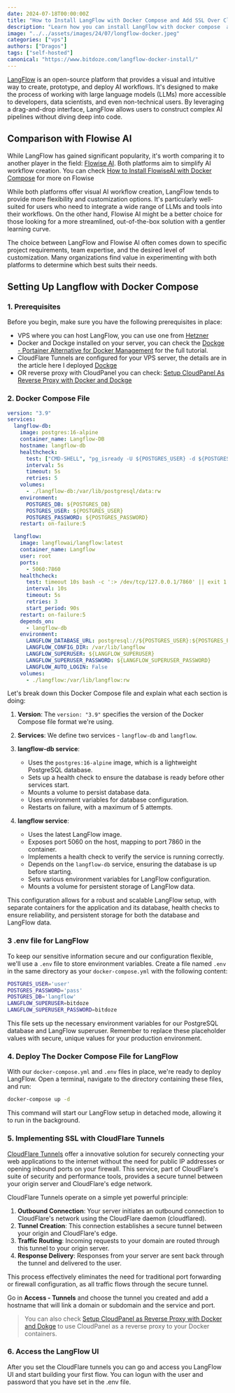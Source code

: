 ```yaml
---
date: 2024-07-18T00:00:00Z
title: "How to Install LangFlow with Docker Compose and Add SSL Over CloudFlare Tunnels"
description: "Learn how you can install LangFlow with docker compose  and Postgres DB and take advantage of no-code AI flows. Add SSL over CloudFlare tunnels"
image: "../../assets/images/24/07/longflow-docker.jpeg"
categories: ["vps"]
authors: ["Dragos"]
tags: ["self-hosted"]
canonical: "https://www.bitdoze.com/langflow-docker-install/"
---
```



[LangFlow](https://www.langflow.org/) is an open-source platform that provides a visual and intuitive way to create, prototype, and deploy AI workflows. It's designed to make the process of working with large language models (LLMs) more accessible to developers, data scientists, and even non-technical users. By leveraging a drag-and-drop interface, LangFlow allows users to construct complex AI pipelines without diving deep into code.

## Comparison with Flowise AI

While LangFlow has gained significant popularity, it's worth comparing it to another player in the field: [Flowise AI](https://flowiseai.com/). Both platforms aim to simplify AI workflow creation. You can check [How to Install FlowiseAI with Docker Compose](https://www.bitdoze.com/flowiseai-install/) for more on Flowise

While both platforms offer visual AI workflow creation, LangFlow tends to provide more flexibility and customization options. It's particularly well-suited for users who need to integrate a wide range of LLMs and tools into their workflows. On the other hand, Flowise AI might be a better choice for those looking for a more streamlined, out-of-the-box solution with a gentler learning curve.

The choice between LangFlow and Flowise AI often comes down to specific project requirements, team expertise, and the desired level of customization. Many organizations find value in experimenting with both platforms to determine which best suits their needs.

## Setting Up Langflow with Docker Compose

<YouTubeEmbed
  url="https://www.youtube.com/embed/mkSJV0UPDH8"
  label="How to Install LangFlow with Docker Compose"
/>

### 1. Prerequisites

Before you begin, make sure you have the following prerequisites in place:

- VPS where you can host LangFlow, you can use one from [Hetzner](https://go.bitdoze.com/hetzner)
- Docker and Dockge installed on your server, you can check the [Dockge - Portainer Alternative for Docker Management](https://www.bitdoze.com/dockge-install/) for the full tutorial.
- CloudFlare Tunnels are configured for your VPS server, the details are in the article here I deployed [Dockge](https://www.bitdoze.com/dockge-install/)
- OR reverse proxy with CloudPanel you can check: [Setup CloudPanel As Reverse Proxy with Docker and Dockge](https://www.bitdoze.com/cloudpanel-setup-dockge/)

### 2. Docker Compose File

```yml
version: "3.9"
services:
  langflow-db:
    image: postgres:16-alpine
    container_name: Langflow-DB
    hostname: langflow-db
    healthcheck:
      test: ["CMD-SHELL", "pg_isready -U ${POSTGRES_USER} -d ${POSTGRES_DB}"]
      interval: 5s
      timeout: 5s
      retries: 5
    volumes:
      - ./langflow-db:/var/lib/postgresql/data:rw
    environment:
      POSTGRES_DB: ${POSTGRES_DB}
      POSTGRES_USER: ${POSTGRES_USER}
      POSTGRES_PASSWORD: ${POSTGRES_PASSWORD}
    restart: on-failure:5

  langflow:
    image: langflowai/langflow:latest
    container_name: Langflow
    user: root
    ports:
      - 5060:7860
    healthcheck:
      test: timeout 10s bash -c ':> /dev/tcp/127.0.0.1/7860' || exit 1
      interval: 10s
      timeout: 5s
      retries: 3
      start_period: 90s
    restart: on-failure:5
    depends_on:
      - langflow-db
    environment:
      LANGFLOW_DATABASE_URL: postgresql://${POSTGRES_USER}:${POSTGRES_PASSWORD}@langflow-db:5432/langflow?sslmode=disable
      LANGFLOW_CONFIG_DIR: /var/lib/langflow
      LANGFLOW_SUPERUSER: ${LANGFLOW_SUPERUSER}
      LANGFLOW_SUPERUSER_PASSWORD: ${LANGFLOW_SUPERUSER_PASSWORD}
      LANGFLOW_AUTO_LOGIN: False
    volumes:
      - ./langflow:/var/lib/langflow:rw
```

Let's break down this Docker Compose file and explain what each section is doing:

1. **Version**: The `version: "3.9"` specifies the version of the Docker Compose file format we're using.

2. **Services**: We define two services - `langflow-db` and `langflow`.

3. **langflow-db service**:

   - Uses the `postgres:16-alpine` image, which is a lightweight PostgreSQL database.
   - Sets up a health check to ensure the database is ready before other services start.
   - Mounts a volume to persist database data.
   - Uses environment variables for database configuration.
   - Restarts on failure, with a maximum of 5 attempts.

4. **langflow service**:
   - Uses the latest LangFlow image.
   - Exposes port 5060 on the host, mapping to port 7860 in the container.
   - Implements a health check to verify the service is running correctly.
   - Depends on the `langflow-db` service, ensuring the database is up before starting.
   - Sets various environment variables for LangFlow configuration.
   - Mounts a volume for persistent storage of LangFlow data.

This configuration allows for a robust and scalable LangFlow setup, with separate containers for the application and its database, health checks to ensure reliability, and persistent storage for both the database and LangFlow data.

### 3 .env file for LangFlow

To keep our sensitive information secure and our configuration flexible, we'll use a `.env` file to store environment variables. Create a file named `.env` in the same directory as your `docker-compose.yml` with the following content:

```sh
POSTGRES_USER='user'
POSTGRES_PASSWORD='pass'
POSTGRES_DB='langflow'
LANGFLOW_SUPERUSER=bitdoze
LANGFLOW_SUPERUSER_PASSWORD=bitdoze
```

This file sets up the necessary environment variables for our PostgreSQL database and LangFlow superuser. Remember to replace these placeholder values with secure, unique values for your production environment.

### 4. Deploy The Docker Compose File for LangFlow

With our `docker-compose.yml` and `.env` files in place, we're ready to deploy LangFlow. Open a terminal, navigate to the directory containing these files, and run:

```sh
docker-compose up -d
```

This command will start our LangFlow setup in detached mode, allowing it to run in the background.

### 5. Implementing SSL with CloudFlare Tunnels

[CloudFlare Tunnels](https://www.cloudflare.com/products/tunnel/) offer a innovative solution for securely connecting your web applications to the internet without the need for public IP addresses or opening inbound ports on your firewall. This service, part of CloudFlare's suite of security and performance tools, provides a secure tunnel between your origin server and CloudFlare's edge network.

CloudFlare Tunnels operate on a simple yet powerful principle:

1. **Outbound Connection**: Your server initiates an outbound connection to CloudFlare's network using the CloudFlare daemon (cloudflared).
2. **Tunnel Creation**: This connection establishes a secure tunnel between your origin and CloudFlare's edge.
3. **Traffic Routing**: Incoming requests to your domain are routed through this tunnel to your origin server.
4. **Response Delivery**: Responses from your server are sent back through the tunnel and delivered to the user.

This process effectively eliminates the need for traditional port forwarding or firewall configuration, as all traffic flows through the secure tunnel.

Go in **Access - Tunnels** and choose the tunnel you created and add a hostname that will link a domain or subdomain and the service and port.

<Picture src={imag1} alt="Cloudflare Tunnel setup" />

> You can also check [Setup CloudPanel as Reverse Proxy with Docker and Dokge](https://www.bitdoze.com/cloudpanel-setup-dockge/) to use CloudPanel as a reverse proxy to your Docker containers.

### 6. Access the LangFlow UI

After you set the CloudFlare tunnels you can go and access you LangFlow UI and start building your first flow. You can logun with the user and password that you have set in the .env file.

<Picture src={imag2} alt="LanfFlow UI" />
